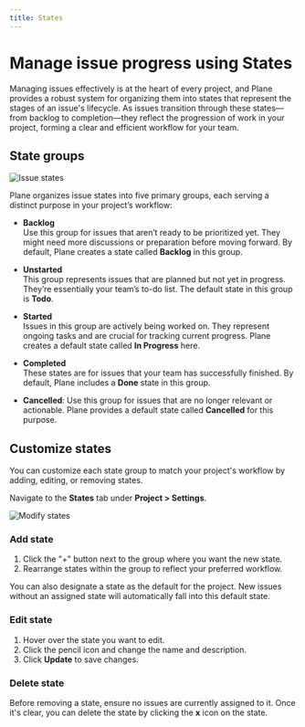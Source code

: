 ```yaml
---
title: States
---
```


# Manage issue progress using States

Managing issues effectively is at the heart of every project, and Plane provides a robust system for organizing them into states that represent the stages of an issue's lifecycle. As issues transition through these states—from backlog to completion—they reflect the progression of work in your project, forming a clear and efficient workflow for your team.

## State groups

![Issue states](https://media.docs.plane.so/projects/issue-states.webp#center)

Plane organizes issue states into five primary groups, each serving a distinct purpose in your project’s workflow:

- **Backlog**  
Use this group for issues that aren’t ready to be prioritized yet. They might need more discussions or preparation before moving forward. By default, Plane creates a state called **Backlog** in this group.

- **Unstarted**  
This group represents issues that are planned but not yet in progress. They’re essentially your team’s to-do list. The default state in this group is **Todo**.

- **Started**  
Issues in this group are actively being worked on. They represent ongoing tasks and are crucial for tracking current progress. Plane creates a default state called **In Progress** here.

- **Completed**  
These states are for issues that your team has successfully finished. By default, Plane includes a **Done** state in this group.

- **Cancelled**: Use this group for issues that are no longer relevant or actionable. Plane provides a default state called **Cancelled** for this purpose.

## Customize states
You can customize each state group to match your project's workflow by adding, editing, or removing states. 

Navigate to the **States** tab under **Project > Settings**.

![Modify states](https://media.docs.plane.so/projects/project-new-state.webp#center)

### Add state
1. Click the "+" button next to the group where you want the new state.
2. Rearrange states within the group to reflect your preferred workflow.

You can also designate a state as the default for the project. New issues without an assigned state will automatically fall into this default state.

### Edit state 
1. Hover over the state you want to edit.
2. Click the pencil icon and change the name and description. 
2. Click **Update** to save changes.

### Delete state

Before removing a state, ensure no issues are currently assigned to it. Once it's clear, you can delete the state by clicking the **x** icon on the state. 

